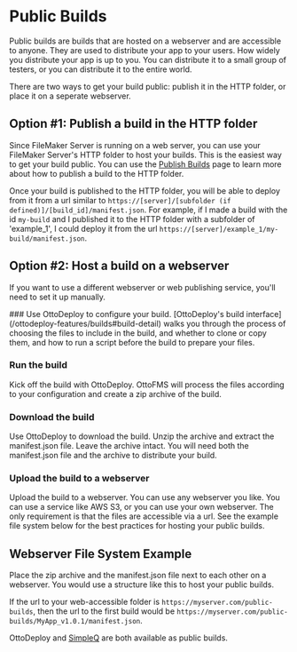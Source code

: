 
# Public Builds

Public builds are builds that are hosted on a webserver and are accessible to anyone. They are used to distribute your app to your users. How widely you distribute your app is up to you. You can distribute it to a small group of testers, or you can distribute it to the entire world.

There are two ways to get your build public: publish it in the HTTP folder, or place it on a seperate webserver.

## Option #1: Publish a build in the HTTP folder

Since FileMaker Server is running on a web server, you can use your FileMaker Server's HTTP folder to host your builds. This is the easiest way to get your build public. You can use the [Publish Builds](/concepts/builds/publishing-builds) page to learn more about how to publish a build to the HTTP folder.

Once your build is published to the HTTP folder, you will be able to deploy from it from a url similar to `https://[server]/[subfolder (if defined)]/[build_id]/manifest.json`. For example, if I made a build with the id `my-build` and I published it to the HTTP folder with a subfolder of 'example_1', I could deploy it from the url `https://[server]/example_1/my-build/manifest.json`.

## Option #2: Host a build on a webserver

If you want to use a different webserver or web publishing service, you'll need to set it up manually.

<Steps>
### Use OttoDeploy to configure your build.
[OttoDeploy's build interface](/ottodeploy-features/builds#build-detail) walks you through the process of choosing the files to include in the build, and whether to clone or copy them, and how to run a script before the build to prepare your files.

### Run the build

Kick off the build with OttoDeploy. OttoFMS will process the files according to your configuration and create a zip archive of the build.

### Download the build

Use OttoDeploy to download the build. Unzip the archive and extract the manifest.json file. Leave the archive intact. You will need both the manifest.json file and the archive to distribute your build.

### Upload the build to a webserver

Upload the build to a webserver. You can use any webserver you like. You can use a service like AWS S3, or you can use your own webserver. The only requirement is that the files are accessible via a url. See the example file system below for the best practices for hosting your public builds.

</Steps>

## Webserver File System Example

Place the zip archive and the manifest.json file next to each other on a webserver. You would use a structure like this to host your public builds.

<FileTree>
  <FileTree.Folder open={true} name="web-accessible-folder" defaultOpen>
    <FileTree.Folder open={true} name="MyApp_v1.0.1">
      <FileTree.File name="manifest.json" />
      <FileTree.File name="MyApp_v1.0.1.zip" />
    </FileTree.Folder>
    <FileTree.Folder open={true} name="MyApp_v1.1.0">
      <FileTree.File name="manifest.json" />
      <FileTree.File name="MyApp_v1.1.0.zip" />
    </FileTree.Folder>
    <FileTree.Folder open={true} name="MyApp_v2.1.0">
      <FileTree.File name="manifest.json" />
      <FileTree.File name="MyApp_v2.0.0.zip" />
    </FileTree.Folder>
  </FileTree.Folder>
</FileTree>

If the url to your web-accessible folder is `https://myserver.com/public-builds`, then the url to the first build would be `https://myserver.com/public-builds/MyApp_v1.0.1/manifest.json`.

OttoDeploy and [SimpleQ](https://simpleq.proofgeist.com) are both available as public builds.
